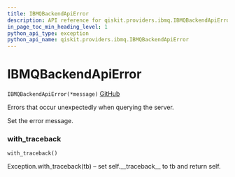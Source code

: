```yaml
---
title: IBMQBackendApiError
description: API reference for qiskit.providers.ibmq.IBMQBackendApiError
in_page_toc_min_heading_level: 1
python_api_type: exception
python_api_name: qiskit.providers.ibmq.IBMQBackendApiError
---
```


# IBMQBackendApiError

<span id="qiskit.providers.ibmq.IBMQBackendApiError" />

`IBMQBackendApiError(*message)` [GitHub](https://github.com/qiskit/qiskit-ibmq-provider/tree/stable/0.7/qiskit/providers/ibmq/exceptions.py "view source code")

Errors that occur unexpectedly when querying the server.

Set the error message.

### with\_traceback

<span id="qiskit.providers.ibmq.IBMQBackendApiError.with_traceback" />

`with_traceback()`

Exception.with\_traceback(tb) – set self.\_\_traceback\_\_ to tb and return self.


